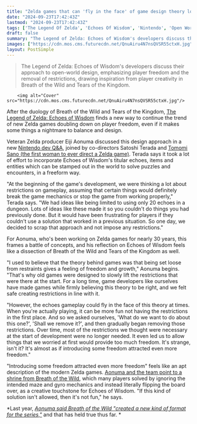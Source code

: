 ```yaml
---
title: "Zelda games that can 'fly in the face' of game design theory look like the future: Eiji Aonuma worried Echoes of Wisdom had 'too much freedom,' then added more freedom"
date: "2024-09-23T17:42:43Z"
lastmod: "2024-09-23T17:42:43Z"
tags: ['The Legend Of Zelda', 'Echoes Of Wisdom', 'Nintendo', 'Open World', 'Action Adventure', 'Game Design']
draft: false
summary: "The Legend of Zelda: Echoes of Wisdom's developers discuss their approach to open-world design, emphasizing player freedom and the removal of restrictions, drawing inspiration from player creativity in Breath of the Wild and Tears of the Kingdom."
images: ["https://cdn.mos.cms.futurecdn.net/QnuAiru4N7nsQVSR55ctxH.jpg"]
layout: PostSimple
---
```

> The Legend of Zelda: Echoes of Wisdom's developers discuss their approach to open-world design, emphasizing player freedom and the removal of restrictions, drawing inspiration from player creativity in Breath of the Wild and Tears of the Kingdom.


        <img alt="Cover" src="https://cdn.mos.cms.futurecdn.net/QnuAiru4N7nsQVSR55ctxH.jpg"/>
        
After the duology of Breath of the Wild and Tears of the Kingdom, [<u>The Legend of Zelda: Echoes of Wisdom</u>](https://www.gamesradar.com/games/the-legend-of-zelda/the-legend-of-zelda-echoes-of-wisdom-guide/) finds a new way to continue the trend of new Zelda games doubling down on player freedom, even if it makes some things a nightmare to balance and design. 

Veteran Zelda producer Eiji Aonuma discussed this design approach in a new [Nintendo dev Q&A](https://www.nintendo.com/us/whatsnew/ask-the-developer-vol-13-the-legend-of-zelda-echoes-of-wisdom-part-2/), joined by co-directors Satoshi Terada and [<u>Tomomi Sano (the first woman to ever direct a Zelda game)</u>](https://www.gamesradar.com/games/the-legend-of-zelda/the-legend-of-zelda-echoes-of-wisdom-the-first-zelda-game-with-its-princess-as-its-protagonist-is-also-the-first-zelda-game-directed-by-a-woman/). Terada says it took a lot of effort to incorporate Echoes of Wisdom's titular echoes, items and entities which can be stamped out in the world to solve puzzles and encounters, in a freeform way. 

"At the beginning of the game's development, we were thinking a lot about restrictions on gameplay, assuming that certain things would definitely break the game mechanics or stop the game from working properly," Terada says. "We had ideas like being limited to using only 20 echoes in a dungeon. Lots of ideas like these made it so you couldn't do things you had previously done. But it would have been frustrating for players if they couldn't use a solution that worked in a previous situation. So one day, we decided to scrap that approach and not impose any restrictions."

For Aonuma, who's been working on Zelda games for nearly 30 years, this frames a battle of concepts, and his reflection on Echoes of Wisdom feels like a dissection of Breath of the Wild and Tears of the Kingdom as well. 

"I used to believe that the theory behind games was that being set loose from restraints gives a feeling of freedom and growth," Aonuma begins. "That's why old games were designed to slowly lift the restrictions that were there at the start. For a long time, game developers like ourselves have made games while firmly believing this theory to be right, and we felt safe creating restrictions in line with it. 

"However, the echoes gameplay could fly in the face of this theory at times. When you're actually playing, it can be more fun not having the restrictions in the first place. And so we asked ourselves, 'What do we want to do about this one?', 'Shall we remove it?', and then gradually began removing those restrictions. Over time, most of the restrictions we thought were necessary at the start of development were no longer needed. It even led us to allow things that we worried at first would provide too much freedom. It's strange, isn't it? It's almost as if introducing some freedom attracted even more freedom." 

"Introducing some freedom attracted even more freedom" feels like an apt description of the modern Zelda games. [<u>Aonuma and the team point to a shrine from Breath of the Wild</u>](https://www.gamesradar.com/games/the-legend-of-zelda/breath-of-the-wilds-most-notorious-shrine-exploit-was-key-for-echoes-of-wisdom-series-producer-says-if-this-kind-of-solution-isnt-allowed-then-its-not-fun/), which many players solved by ignoring the intended maze and gyro mechanics and instead literally flipping the board over, as a creative touchstone for Echoes of Wisdom. "If this kind of solution isn't allowed, then it's not fun," he says. 

*Last year, *[<u><em>Aonuma said Breath of the Wild "created a new kind of format for the series,"</em></u>](https://www.gamesradar.com/expect-more-open-world-zelda-games-after-tears-of-the-kingdom-series-producer-confirms/)* and that has held true thus far. *
        